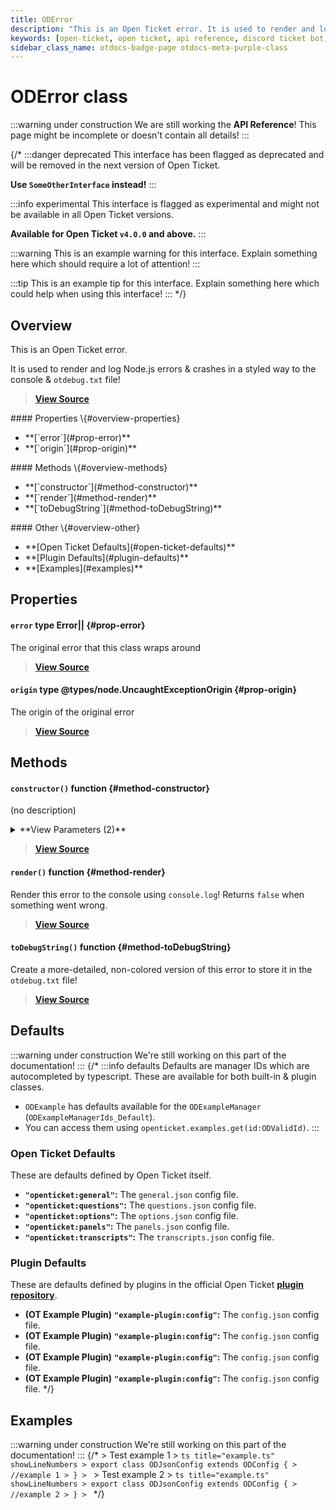 ```yaml
---
title: ODError
description: "This is an Open Ticket error. It is used to render and log Node.js errors & crashes in a styled way to the console & `otdebug.txt` file!"
keywords: [open-ticket, open ticket, api reference, discord ticket bot, class]
sidebar_class_name: otdocs-badge-page otdocs-meta-purple-class
---
```

<head>
    <link rel="apple-touch-icon" href="/img/logo_vertical.png"/>
</head>

# ODError <M color="purple">class</M>

:::warning under construction
We are still working the **API Reference**! This page might be incomplete or doesn't contain all details!
:::

{/*
:::danger deprecated
This interface has been flagged as deprecated and will be removed in the next version of Open Ticket.

**Use `SomeOtherInterface` instead!**
:::

:::info experimental
This interface is flagged as experimental and might not be available in all Open Ticket versions.

**Available for Open Ticket `v4.0.0` and above.**
:::

:::warning
This is an example warning for this interface. Explain something here which should require a lot of attention!
:::

:::tip
This is an example tip for this interface. Explain something here which could help when using this interface!
:::
*/}

## Overview
This is an Open Ticket error.

It is used to render and log Node.js errors & crashes in a styled way to the console & `otdebug.txt` file!

> [**View Source**](https://otgithub.dj-dj.be/tree/main/src/core/api/modules/console.ts#L190)

<FlexHorizontal>
<div style={{width:"30%"}}>
    #### Properties \{#overview-properties}
    <ul>
        <li>**[`error`](#prop-error)**</li>
        <li>**[`origin`](#prop-origin)**</li>
    </ul>
</div>
<div style={{width:"30%"}}>
    #### Methods \{#overview-methods}
    <ul>
        <li>**[`constructor`](#method-constructor)**</li>
        <li>**[`render`](#method-render)**</li>
        <li>**[`toDebugString`](#method-toDebugString)**</li>
    </ul>
</div>
<div style={{width:"30%"}}>
    #### Other \{#overview-other}
    <ul>
        <li>**[Open Ticket Defaults](#open-ticket-defaults)**</li>
        <li>**[Plugin Defaults](#plugin-defaults)**</li>
        <li>**[Examples](#examples)**</li>
    </ul>
</div>
</FlexHorizontal>

## Properties
<Divider></Divider>
#### `error` <M color="brown">type</M> <ApiBlock>Error|<ApiUrl url="class:ODSystemError" label="api.ODSystemError"/>|<ApiUrl url="class:ODPluginError" label="api.ODPluginError"/></ApiBlock> \{#prop-error}
The original error that this class wraps around

> [**View Source**](https://otgithub.dj-dj.be/tree/main/src/core/api/modules/console.ts#L192)

<Divider></Divider>
#### `origin` <M color="brown">type</M> <ApiBlock>@types/node.UncaughtExceptionOrigin</ApiBlock> \{#prop-origin}
The origin of the original error

> [**View Source**](https://otgithub.dj-dj.be/tree/main/src/core/api/modules/console.ts#L194)

<Divider></Divider>

## Methods
<Divider></Divider>
#### `constructor()` <M color="orange">function</M> <ApiBlock><ApiUrl url="class:ODError" label="api.ODError"/></ApiBlock> \{#method-constructor}
(no description)

<details>
<summary>**View Parameters (2)**</summary>
- **`error`:** <M color="brown">type</M> <ApiBlock>Error|<ApiUrl url="class:ODSystemError" label="api.ODSystemError"/>|<ApiUrl url="class:ODPluginError" label="api.ODPluginError"/></ApiBlock> - Parameter Description Lorem Ipsum.
- **`origin`:** <M color="brown">type</M> <ApiBlock>@types/node.UncaughtExceptionOrigin</ApiBlock> - Parameter Description Lorem Ipsum.
</details>

> [**View Source**](https://otgithub.dj-dj.be/tree/main/src/core/api/modules/console.ts#L196)

<Divider></Divider>
#### `render()` <M color="orange">function</M> <ApiBlock><ApiUrl url="js:boolean" label="boolean"/></ApiBlock> \{#method-render}
Render this error to the console using `console.log`! Returns `false` when something went wrong.



> [**View Source**](https://otgithub.dj-dj.be/tree/main/src/core/api/modules/console.ts#L202)

<Divider></Divider>
#### `toDebugString()` <M color="orange">function</M> <ApiBlock><ApiUrl url="js:string" label="string"/></ApiBlock> \{#method-toDebugString}
Create a more-detailed, non-colored version of this error to store it in the `otdebug.txt` file!



> [**View Source**](https://otgithub.dj-dj.be/tree/main/src/core/api/modules/console.ts#L219)

<Divider></Divider>

## Defaults
:::warning under construction
We're still working on this part of the documentation!
:::
{/*
:::info defaults
Defaults are manager IDs which are autocompleted by typescript. These are available for both built-in & plugin classes.
- `ODExample` has defaults available for the `ODExampleManager` (`ODExampleManagerIds_Default`).
- You can access them using `openticket.examples.get(id:ODValidId)`.
:::

### Open Ticket Defaults
These are defaults defined by Open Ticket itself.
- **`"openticket:general"`:** The `general.json` config file.
- **`"openticket:questions"`:** The `questions.json` config file.
- **`"openticket:options"`:** The `options.json` config file.
- **`"openticket:panels"`:** The `panels.json` config file.
- **`"openticket:transcripts"`:** The `transcripts.json` config file.

### Plugin Defaults
These are defaults defined by plugins in the official Open Ticket [**plugin repository**](https://odplugins.dj-dj.be/tree/main/open-ticket).
- <C color="blue">**(OT Example Plugin)**</C> **`"example-plugin:config"`:** The `config.json` config file.
- <C color="blue">**(OT Example Plugin)**</C> **`"example-plugin:config"`:** The `config.json` config file.
- <C color="blue">**(OT Example Plugin)**</C> **`"example-plugin:config"`:** The `config.json` config file.
- <C color="blue">**(OT Example Plugin)**</C> **`"example-plugin:config"`:** The `config.json` config file.
*/}

## Examples
:::warning under construction
We're still working on this part of the documentation!
:::
{/*
<Tabs>
    <TabItem value="First Example">
    > Test example 1
    > ```ts title="example.ts" showLineNumbers
    > export class ODJsonConfig extends ODConfig {
    >     //example 1
    > }
    > ```
    </TabItem>
    <TabItem value="Second Example">
    > Test example 2
    > ```ts title="example.ts" showLineNumbers
    > export class ODJsonConfig extends ODConfig {
    >     //example 2
    > }
    > ```
    </TabItem>
</Tabs>
*/}
